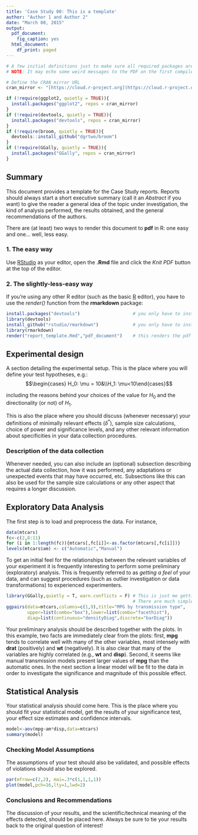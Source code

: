 ```yaml
---
title: 'Case Study 00: This is a template'
author: "Author 1 and Author 2"
date: "March 00, 2015"
output:
  pdf_document:
    fig_caption: yes
  html_document:
    df_print: paged
---
```


```r
# A few initial definitions just to make sure all required packages are installed. Change as needed.
# NOTE: It may echo some weird messages to the PDF on the first compile (package installation messages). Run twice and the problem will (hopefully) go away.

# Define the CRAN mirror URL
cran_mirror <- "[https://cloud.r-project.org](https://cloud.r-project.org)"

if (!require(ggplot2, quietly = TRUE)){
  install.packages("ggplot2", repos = cran_mirror)
}
if (!require(devtools, quietly = TRUE)){
  install.packages("devtools", repos = cran_mirror)
}
if (!require(broom, quietly = TRUE)){
  devtools::install_github("dgrtwo/broom")
}
if (!require(GGally, quietly = TRUE)){
  install.packages("GGally", repos = cran_mirror)
}
```
## Summary
This document provides a template for the Case Study reports. Reports should always start a short executive summary (call it an _Abstract_ if you want) to give the reader a general idea of the topic under investigation, the kind of analysis performed, the results obtained, and the general recommendations of the authors.

There are (at least) two ways to render this document to **pdf** in R: one easy and one... well, less easy.

### 1. The easy way
Use [RStudio](http://rstudio.com/) as your editor, open the **.Rmd** file and click the _Knit PDF_ button at the top of the editor.

### 2. The slightly-less-easy way
If you're using any other R editor (such as the basic [R](http://cran.r-project.org) editor), you have to use the _render()_ function from the **rmarkdown** package:

```r
install.packages("devtools")                    # you only have to install it once
library(devtools)
install_github("rstudio/rmarkdown")             # you only have to install it once
library(rmarkdown)
render("report_template.Rmd","pdf_document")    # this renders the pdf
```

## Experimental design
A section detailing the experimental setup. This is the place where you will define your test hypotheses, e.g.:
$$\begin{cases} H_0: \mu = 10&\\H_1: \mu<10\end{cases}$$

including the reasons behind your choices of the value for $H_0$ and the directionality (or not) of $H_1$. 

This is also the place where you should discuss (whenever necessary) your definitions of minimally relevant effects ($\delta^*$), sample size calculations, choice of power and significance levels, and any other relevant information about specificities in your data collection procedures.

### Description of the data collection
Whenever needed, you can also include an (optional) subsection describing the actual data collection, how it was performed, any adaptations or unexpected events that may have occurred, etc. Subsections like this can also be used for the sample size calculations or any other aspect that requires a longer discussion.

## Exploratory Data Analysis
The first step is to load and preprocess the data. For instance,
```r
data(mtcars)
fc<-c(2,8:11)
for (i in 1:length(fc)){mtcars[,fc[i]]<-as.factor(mtcars[,fc[i]])}
levels(mtcars$am) <- c("Automatic","Manual")
```

To get an initial feel for the relationships between the relevant variables of your experiment it is frequently interesting to perform some preliminary (exploratory) analysis. This is frequently referred to as _getting a feel_ of your data, and can suggest procedures (such as outlier investigation or data transformations) to experienced experimenters.

```r
library(GGally,quietly = T, warn.conflicts = F) # This is just me getting fancy.
                                                # There are much simpler ways ;-)
ggpairs(data=mtcars,columns=c(1,9),title="MPG by transmission type",
        upper=list(combo="box"),lower=list(combo="facethist"),
        diag=list(continuous="densityDiag",discrete="barDiag"))
```

Your preliminary analysis should be described together with the plots. In this example, two facts are immediately clear from the plots: first, **mpg** tends to correlate well with many of the other variables, most intensely with **drat** (positively) and **wt** (negatively). It is also clear that many of the variables are highly correlated (e.g., **wt** and **disp**). Second, it seems like manual transmission models present larger values of **mpg** than the automatic ones. In the next section a linear model will be fit to the data in order to investigate the significance and magnitude of this possible effect.

## Statistical Analysis
Your statistical analysis should come here. This is the place where you should fit your statistical model, get the results of your significance test, your effect size estimates and confidence intervals.

```r
model<-aov(mpg~am*disp,data=mtcars)
summary(model)
```

### Checking Model Assumptions
The assumptions of your test should also be validated, and possible effects of violations should also be explored.
```r
par(mfrow=c(2,2), mai=.3*c(1,1,1,1))
plot(model,pch=16,lty=1,lwd=2)
```

### Conclusions and Recommendations
The discussion of your results, and the scientific/technical meaning of the effects detected, should be placed here. Always be sure to tie your results back to the original question of interest!